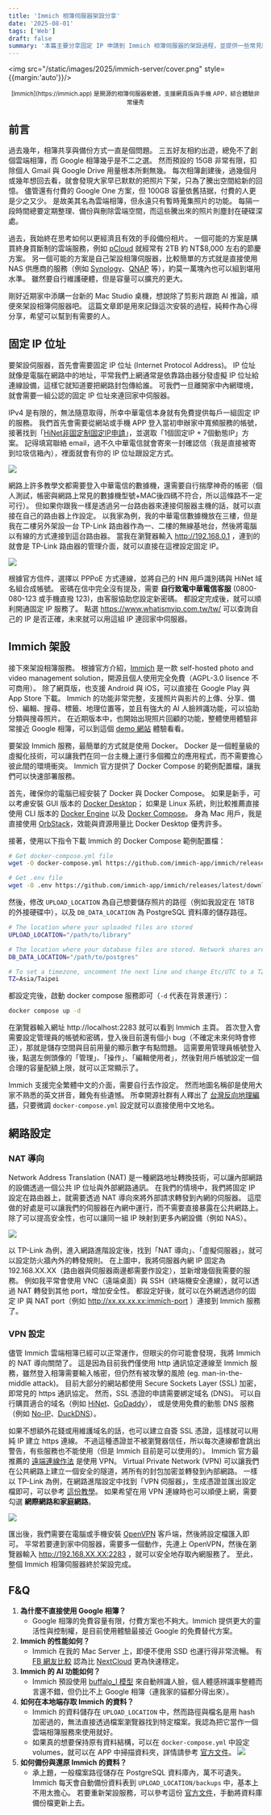 ```yaml
---
title: 'Immich 相簿伺服器架設分享'
date: '2025-08-01'
tags: ['Web']
draft: false
summary: '本篇主要分享固定 IP 申請到 Immich 相簿伺服器的架設過程，並提供一些常見問題的解答'
---
```


<img src="/static/images/2025/immich-server/cover.png" style={{margin:'auto'}}/>
<center><small>[Immich](https://immich.app) 是開源的相簿伺服器軟體，支援網頁版與手機 APP，綜合體驗非常優秀</small></center>

## 前言
過去幾年，相簿共享與備份方式一直是個問題。
三五好友相約出遊，總免不了創個雲端相簿，而 Google 相簿幾乎是不二之選。
然而預設的 15GB 非常有限，扣除個人 Gmail 與 Google Drive 用量根本所剩無幾。
每次相簿創建後，過幾個月或幾年想回去看，就會發現大家早已默默的把照片下架，只為了騰出空間給新的回憶。
儘管還有付費的 Google One 方案，但 100GB 容量依舊拮据，付費的人更是少之又少。
是故美其名為雲端相簿，但永遠只有暫時蒐集照片的功能。
每隔一段時間總要定期整理、備份與刪除雲端空間，而這些騰出來的照片則塵封在硬碟深處。

過去，我始終在思考如何以更經濟且有效的手段備份相片。
一個可能的方案是購買終身買斷制的雲端服務，例如 [pCloud](https://www.pcloud.com/zh/) 就經常有 2TB 約 NT$8,000 左右的節慶方案。
另一個可能的方案是自己架設相簿伺服器，比較簡單的方式就是直接使用 NAS 供應商的服務（例如 [Synology](https://www.synology.com/zh-tw/dsm/feature/photos)、[QNAP](https://www.qnap.com/zh-tw/software/qumagie) 等），約莫一萬塊內也可以組到堪用水準。
雖然要自行維護硬體，但是容量可以擴充的更大。

剛好近期家中添購一台新的 Mac Studio 桌機，想說除了剪影片跟跑 AI 推論，順便來架設相簿伺服器吧。
這篇文章即是用來記錄這次安裝的過程，純粹作為心得分享，希望可以幫到有需要的人。

## 固定 IP 位址
要架設伺服器，首先會需要固定 IP 位址 (Internet Protocol Address)。
IP 位址就像是電腦在網路中的地址，平常我們上網通常是依靠路由器分發虛擬 IP 位址給連線設備，這樣它就知道要把網路封包傳給誰。
可我們一旦離開家中內網環境，就會需要一組公認的固定 IP 位址來連回家中伺服器。

IPv4 是有限的，無法隨意取得，所幸中華電信本身就有免費提供每戶一組固定 IP 的服務。
我們首先會需要從網站或手機 APP 登入當初申辦家中寬頻服務的帳號，接著找到「[HiNet非固定制固定IP申請](https://123.cht.com.tw/HiNetStaticIp)」，並選取「1個固定IP + 7個動態IP」方案。
記得填寫聯絡 email，過不久中華電信就會寄來一封確認信（我是直接被寄到垃圾信箱內），裡面就會有你的 IP 位址跟設定方式。

![](/static/images/2025/immich-server/HiNet_static_IP.png)

網路上許多教學文都需要登入中華電信的數據機，還需要自行揣摩神奇的帳密（個人測試，帳密與網路上常見的數據機型號+MAC後四碼不符合，所以這條路不一定可行）。
但如果你跟我一樣是透過另一台路由器來連接伺服器主機的話，就可以直接在自己的路由器上作設定。
以我家為例，我的中華電信數據機放在三樓，但是我在二樓另外架設一台 TP-Link 路由器作為一、二樓的無線基地台，然後將電腦以有線的方式連接到這台路由器。
當我在瀏覽器輸入 http://192.168.0.1 ，連到的就會是 TP-Link 路由器的管理介面，就可以直接在這裡設定固定 IP。

![](/static/images/2025/immich-server/PPPoE.png)

根據官方信件，選擇以 PPPoE 方式連線，並將自己的 HN 用戶識別碼與 HiNet 域名組合成帳號。
密碼在信中完全沒有提及，需要 **自行致電中華電信客服** (0800-080-123 或手機直撥 123)，由客服協助您設定新密碼。
都設定完成後，就可以順利開通固定 IP 服務了。
點選 https://www.whatismyip.com.tw/tw/ 可以查詢自己的 IP 是否正確，未來就可以用這組 IP 連回家中伺服器。

## Immich 架設

接下來架設相簿服務。
根據官方介紹，[Immich](https://immich.app) 是一款 self-hosted photo and video management solution，開源且個人使用完全免費（AGPL-3.0 lisence 不可商用）。
除了網頁版，也支援 Android 與 iOS，可以直接在 Google Play 與 App Store 下載。
Immich 的功能非常完整，支援照片與影片的上傳、分享、備份、編輯、搜尋、標籤、地理位置等，並且有強大的 AI 人臉辨識功能，可以協助分類與搜尋照片。
在近期版本中，也開始出現照片回顧的功能，整體使用體驗非常接近 Google 相簿，可以到這個 [demo 網站](https://demo.immich.app/auth/login) 體驗看看。

要架設 Immich 服務，最簡單的方式就是使用 Docker。
Docker 是一個輕量級的虛擬化技術，可以讓我們在同一台主機上運行多個獨立的應用程式，而不需要擔心彼此間的環境衝突。
Immich 官方提供了 Docker Compose 的範例配置檔，讓我們可以快速部署服務。

首先，確保你的電腦已經安裝了 Docker 與 Docker Compose。
如果是新手，可以考慮安裝 GUI 版本的 [Docker Desktop](https://docs.docker.com/get-started/get-docker/)；
如果是 Linux 系統，則比較推薦直接使用 CLI 版本的 [Docker Engine](https://docs.docker.com/engine/) 以及 [Docker Compose](https://docs.docker.com/compose/)。
身為 Mac 用戶，我是直接使用 [OrbStack]()，效能與資源用量比 Docker Desktop 優秀許多。

接著，使用以下指令下載 Immich 的 Docker Compose 範例配置檔：
```bash
# Get docker-compose.yml file
wget -O docker-compose.yml https://github.com/immich-app/immich/releases/latest/download/docker-compose.yml

# Get .env file
wget -O .env https://github.com/immich-app/immich/releases/latest/download/example.env
```

然後，修改 `UPLOAD_LOCATION` 為自己想要儲存照片的路徑（例如我設定在 18TB 的外接硬碟中），以及 `DB_DATA_LOCATION` 為 PostgreSQL 資料庫的儲存路徑。
```bash
# The location where your uploaded files are stored
UPLOAD_LOCATION="/path/to/library"

# The location where your database files are stored. Network shares are not supported for the database
DB_DATA_LOCATION="/path/to/postgres"

# To set a timezone, uncomment the next line and change Etc/UTC to a TZ identifier from this list: https://en.wikipedia.org/wiki/List_of_tz_database_time_zones#List
TZ=Asia/Taipei
```

都設定完後，啟動 docker compose 服務即可（`-d` 代表在背景運行）：
```bash
docker compose up -d
```

在瀏覽器輸入網址 http://localhost:2283 就可以看到 Immich 主頁。
首次登入會需要設定管理員的帳號和密碼，登入後目前還有個小 bug（不確定未來何時會修正），那就是儲存空間與目前用量的顯示數字有點問題。
這需要用管理員帳號登入後，點選左側頭像的「管理」、「操作」、「編輯使用者」，然後對用戶帳號設定一個合理的容量配額上限，就可以正常顯示了。

Immich 支援完全繁體中文的介面，需要自行去作設定。
然而地圖名稱卻是使用大家不熟悉的英文拼音，難免有些遺憾。
所幸開源社群有人釋出了 [台灣反向地理編碼](https://github.com/RxChi1d/immich-geodata-zh-tw)，只要微調 `docker-compose.yml` 設定就可以直接使用中文地名。

## 網路設定
### NAT 導向
Network Address Translation (NAT) 是一種網路地址轉換技術，可以讓內部網路的設備透過一個公共 IP 位址與外部網路通訊。
在我們的情境中，我們將固定 IP 設定在路由器上，就需要透過 NAT 導向來將外部請求轉發到內網的伺服器。
這麼做的好處是可以讓我們的伺服器在內網中運行，而不需要直接暴露在公共網路上。
除了可以提高安全性，也可以讓同一組 IP 映射到更多內網設備（例如 NAS）。

![](/static/images/2025/immich-server/NAT.png)

以 TP-Link 為例，進入網路進階設定後，找到「NAT 導向」、「虛擬伺服器」，就可以設定防火牆內外的轉發規則。
在上圖中，我將伺服器內網 IP 固定為 192.168.XX.XX（路由器與伺服器兩邊都需要作設定），並新增幾個我需要的服務。
例如我平常會使用 VNC（遠端桌面）與 SSH（終端機安全連線），就可以透過 NAT 轉發到其他 port，增加安全性。
都設定好後，就可以在外網透過你的固定 IP 與 NAT port（例如 http://xx.xx.xx.xx:immich-port ）連接到 Immich 服務了。

### VPN 設定
儘管 Immich 雲端相簿已經可以正常運作，但眼尖的你可能會發現，我將 Immich 的 NAT 導向關閉了。
這是因為目前我們僅使用 http 通訊協定連線至 Immich 服務，雖然登入相簿需要輸入帳密，但仍然有被攻擊的風險 (eg. man-in-the-middle attack)。
目前大部分的網站都使用 Secure Sockets Layer (SSL) 加密，即常見的 https 通訊協定。
然而，SSL 憑證的申請需要綁定域名 (DNS)。
可以自行購買適合的域名（例如 [HiNet](https://domain.hinet.net/#/)、[GoDaddy](https://tw.godaddy.com)），
或是使用免費的動態 DNS 服務（例如 [No-IP](https://www.noip.com/)、[DuckDNS](https://www.duckdns.org/)）。

如果不想額外花錢或用維護域名的話，也可以建立自簽 SSL 憑證，這樣就可以用純 IP 建立 https 連線。
不過這種憑證並不被瀏覽器信任，所以每次連線都會跳出警告，有些服務也不能使用（但是 Immich 目前是可以使用的）。
Immich 官方最推薦的 [遠端連線作法](https://main.preview.immich.app/docs/guides/remote-access/) 是使用 VPN。
Virtual Private Network (VPN) 可以讓我們在公共網路上建立一個安全的隧道，將所有的封包加密並轉發到內部網路。
一樣以 TP-Link 為例，在網路進階設定中找到「VPN 伺服器」，生成憑證並匯出設定檔即可，可以參考 [這份教學](https://www.tp-link.com/tw/support/faq/1544/)。
如果希望在用 VPN 連線時也可以順便上網，需要勾選 **網際網路和家庭網路**。

![](/static/images/2025/immich-server/VPN.png)

匯出後，我們需要在電腦或手機安裝 [OpenVPN](https://openvpn.net/) 客戶端，然後將設定檔匯入即可。
平常若要連到家中伺服器，需要多一個動作，先連上 OpenVPN，然後在瀏覽器輸入 http://192.168.XX.XX:2283 ，就可以安全地存取內網服務了。
至此，整個 Immich 相簿伺服器終於架設完成。

## F&Q
1. **為什麼不直接使用 Google 相簿？**
   - Google 相簿的免費容量有限，付費方案也不夠大。Immich 提供更大的靈活性與控制權，是目前使用體驗最接近 Google 的免費替代方案。
2. **Immich 的性能如何？**
    - Immich 在我的 Mac Server 上，即便不使用 SSD 也運行得非常流暢。
    有 [FB 網友比較](https://www.facebook.com/share/p/1DwkgXiJaZ/) 認為比 [NextCloud](https://nextcloud.com) 更為快速穩定。
3. **Immich 的 AI 功能如何？**
    - Immich 預設使用 [buffalo_l 模型](https://github.com/deepinsight/insightface) 來自動辨識人臉，個人體感辨識率整體而言還不錯，但仍比不上 Google 相簿（連我家的貓都分得出來）。
4. **如何在本地端存取 Immich 的資料？**
    - Immich 的資料儲存在 `UPLOAD_LOCATION` 中，然而路徑與檔名是用 hash 加密過的，無法直接透過檔案瀏覽器找到特定檔案。我認為把它當作一個雲端相簿服務來使用就好。
    - 如果真的想要保持原有資料結構，可以在 `docker-compose.yml` 中設定 volumes，就可以在 APP 中掃描資料夾，詳情請參考 [官方文件](https://main.preview.immich.app/docs/features/libraries)。
    ![](/static/images/2025/immich-server/external_library.png)
5. **如何備份與還原 Immich 的資料？**
    - 承上題，一般檔案路徑儲存在 PostgreSQL 資料庫內，萬不可遺失。Immich 每天會自動備份資料表到 `UPLOAD_LOCATION/backups` 中，基本上不用太擔心。
    若要重新架設服務，可以參考這份 [官方文件](https://main.preview.immich.app/docs/administration/backup-and-restore/)，手動將資料庫備份檔更新上去。
